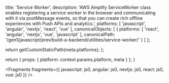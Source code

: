 
  title: 'Service Worker',
  description: 'AWS Amplify ServiceWorker class enables registering a service worker in the browser and communicating with it via postMessage events, so that you can create rich offline experiences with Push APIs and analytics.',
  platforms: [
    'javascript',
    'angular',
    'nextjs',
    'react',
    'vue'
  ],
  canonicalObjects: [
    {
      platforms: [
        'react',
        'angular',
        'nextjs',
        'vue',
        'javascript'
      ],
      canonicalPath: '/gen1/javascript/prev/build-a-backend/utilities/service-worker/'
    }
  ]
};

  return getCustomStaticPath(meta.platforms);
};

  return {
    props: {
      platform: context.params.platform,
      meta
    }
  };
}


<Fragments
  fragments={{
    javascript: js0,
    angular: js0,
    nextjs: js0,
    react: js0,
    vue: js0
  }}
/>
